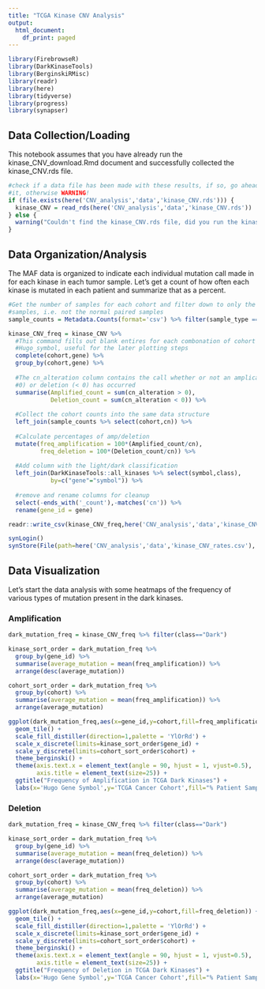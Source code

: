 ```yaml
---
title: "TCGA Kinase CNV Analysis"
output:
  html_document:
    df_print: paged
---
```


```r
library(FirebrowseR)
library(DarkKinaseTools)
library(BerginskiRMisc)
library(readr)
library(here)
library(tidyverse)
library(progress)
library(synapser)
```

## Data Collection/Loading

This notebook assumes that you have already run the kinase_CNV_download.Rmd
document and successfully collected the kinase_CNV.rds file.

```r

#check if a data file has been made with these results, if so, go ahead and load
#it, otherwise WARNING!
if (file.exists(here('CNV_analysis','data','kinase_CNV.rds'))) {
  kinase_CNV = read_rds(here('CNV_analysis','data','kinase_CNV.rds'))
} else {
  warning("Couldn't find the kinase_CNV.rds file, did you run the kinase_CNV_download document?")
}

```

## Data Organization/Analysis

The MAF data is organized to indicate each individual mutation call made in for
each kinase in each tumor sample. Let's get a count of how often each kinase is
mutated in each patient and summarize that as a percent.

```r
#Get the number of samples for each cohort and filter down to only the tumor
#samples, i.e. not the normal paired samples
sample_counts = Metadata.Counts(format='csv') %>% filter(sample_type == "Tumor")

kinase_CNV_freq = kinase_CNV %>%
  #This command fills out blank entires for each combonation of cohort and
  #Hugo_symbol, useful for the later plotting steps
  complete(cohort,gene) %>%
  group_by(cohort,gene) %>%
  
  #The cn_alteration column contains the call whether or not an amplication (>
  #0) or deletion (< 0) has occurred
  summarise(Amplified_count = sum(cn_alteration > 0),
            Deletion_count = sum(cn_alteration < 0)) %>%
  
  #Collect the cohort counts into the same data structure
  left_join(sample_counts %>% select(cohort,cn)) %>%
  
  #Calculate percentages of amp/deletion
  mutate(freq_amplification = 100*(Amplified_count/cn),
         freq_deletion = 100*(Deletion_count/cn)) %>%
  
  #Add column with the light/dark classification
  left_join(DarkKinaseTools::all_kinases %>% select(symbol,class),
            by=c("gene"="symbol")) %>%
  
  #remove and rename columns for cleanup
  select(-ends_with('_count'),-matches('cn')) %>%
  rename(gene_id = gene)

readr::write_csv(kinase_CNV_freq,here('CNV_analysis','data','kinase_CNV_rates.csv'))

synLogin()
synStore(File(path=here('CNV_analysis','data','kinase_CNV_rates.csv'), parent='syn13363433'))
```


## Data Visualization {.tabset}

Let's start the data analysis with some heatmaps of the frequency of various types of mutation present in the dark kinases.

### Amplification

```r
dark_mutation_freq = kinase_CNV_freq %>% filter(class=="Dark")

kinase_sort_order = dark_mutation_freq %>%
  group_by(gene_id) %>%
  summarise(average_mutation = mean(freq_amplification)) %>%
  arrange(desc(average_mutation))

cohort_sort_order = dark_mutation_freq %>%
  group_by(cohort) %>%
  summarise(average_mutation = mean(freq_amplification)) %>%
  arrange(average_mutation)

ggplot(dark_mutation_freq,aes(x=gene_id,y=cohort,fill=freq_amplification)) + 
  geom_tile() + 
  scale_fill_distiller(direction=1,palette = 'YlOrRd') + 
  scale_x_discrete(limits=kinase_sort_order$gene_id) +
  scale_y_discrete(limits=cohort_sort_order$cohort) +
  theme_berginski() +
  theme(axis.text.x = element_text(angle = 90, hjust = 1, vjust=0.5),
        axis.title = element_text(size=25)) +
  ggtitle("Frequency of Amplification in TCGA Dark Kinases") +
  labs(x='Hugo Gene Symbol',y='TCGA Cancer Cohort',fill="% Patient Samples")
```

### Deletion

```r
dark_mutation_freq = kinase_CNV_freq %>% filter(class=="Dark")

kinase_sort_order = dark_mutation_freq %>%
  group_by(gene_id) %>%
  summarise(average_mutation = mean(freq_deletion)) %>%
  arrange(desc(average_mutation))

cohort_sort_order = dark_mutation_freq %>%
  group_by(cohort) %>%
  summarise(average_mutation = mean(freq_deletion)) %>%
  arrange(average_mutation)

ggplot(dark_mutation_freq,aes(x=gene_id,y=cohort,fill=freq_deletion)) + 
  geom_tile() + 
  scale_fill_distiller(direction=1,palette = 'YlOrRd') + 
  scale_x_discrete(limits=kinase_sort_order$gene_id) +
  scale_y_discrete(limits=cohort_sort_order$cohort) +
  theme_berginski() +
  theme(axis.text.x = element_text(angle = 90, hjust = 1, vjust=0.5),
        axis.title = element_text(size=25)) +
  ggtitle("Frequency of Deletion in TCGA Dark Kinases") +
  labs(x='Hugo Gene Symbol',y='TCGA Cancer Cohort',fill="% Patient Samples")
```